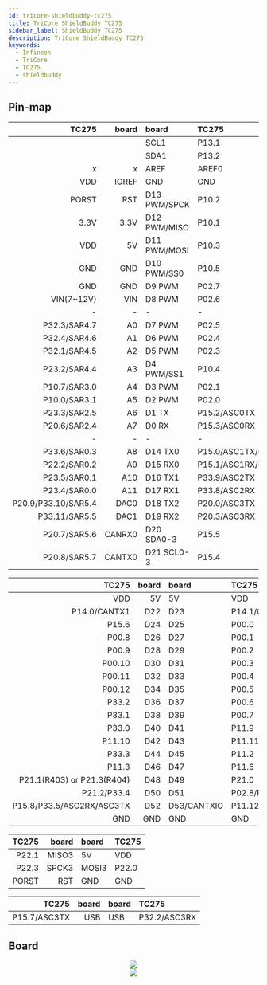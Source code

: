```yaml
---
id: tricore-shieldbuddy-tc275
title: TriCore ShieldBuddy TC275
sidebar_label: ShieldBuddy TC275
description: TriCore ShieldBuddy TC275
keywords:
  - Infineon
  - TriCore
  - TC275
  - shieldbuddy
---
```



## Pin-map

|               TC275 |  board | board        | TC275               |
| ------------------: | -----: | :----------- | :------------------ |
|                     |        | SCL1         | P13.1               |
|                     |        | SDA1         | P13.2               |
|                   x |      x | AREF         | AREF0               |
|                 VDD |  IOREF | GND          | GND                 |
|               PORST |    RST | D13 PWM/SPCK | P10.2               |
|                3.3V |   3.3V | D12 PWM/MISO | P10.1               |
|                 VDD |     5V | D11 PWM/MOSI | P10.3               |
|                 GND |    GND | D10 PWM/SS0  | P10.5               |
|                 GND |    GND | D9 PWM       | P02.7               |
|          VIN(7~12V) |    VIN | D8 PWM       | P02.6               |
|                   - |      - | -            | -                   |
|        P32.3/SAR4.7 |     A0 | D7 PWM       | P02.5               |
|        P32.4/SAR4.6 |     A1 | D6 PWM       | P02.4               |
|        P32.1/SAR4.5 |     A2 | D5 PWM       | P02.3               |
|        P23.2/SAR4.4 |     A3 | D4 PWM/SS1   | P10.4               |
|        P10.7/SAR3.0 |     A4 | D3 PWM       | P02.1               |
|        P10.0/SAR3.1 |     A5 | D2 PWM       | P02.0               |
|        P23.3/SAR2.5 |     A6 | D1 TX        | P15.2/ASC0TX        |
|        P20.6/SAR2.4 |     A7 | D0 RX        | P15.3/ASC0RX        |
|                   - |      - | -            | -                   |
|        P33.6/SAR0.3 |     A8 | D14 TX0      | P15.0/ASC1TX/CANTX2 |
|        P22.2/SAR0.2 |     A9 | D15 RX0      | P15.1/ASC1RX/CANRX2 |
|        P23.5/SAR0.1 |    A10 | D16 TX1      | P33.9/ASC2TX        |
|        P23.4/SAR0.0 |    A11 | D17 RX1      | P33.8/ASC2RX        |
| P20.9/P33.10/SAR5.4 |   DAC0 | D18 TX2      | P20.0/ASC3TX        |
|       P33.11/SAR5.5 |   DAC1 | D19 RX2      | P20.3/ASC3RX        |
|        P20.7/SAR5.6 | CANRX0 | D20 SDA0-3   | P15.5               |
|        P20.8/SAR5.7 | CANTX0 | D21 SCL0-3   | P15.4               |

|                      TC275 | board | board       | TC275         |
| -------------------------: | ----: | :---------- | :------------ |
|                        VDD |    5V | 5V          | VDD           |
|               P14.0/CANTX1 |   D22 | D23         | P14.1/CANRX1  |
|                      P15.6 |   D24 | D25         | P00.0         |
|                      P00.8 |   D26 | D27         | P00.1         |
|                      P00.9 |   D28 | D29         | P00.2         |
|                     P00.10 |   D30 | D31         | P00.3         |
|                     P00.11 |   D32 | D33         | P00.4         |
|                     P00.12 |   D34 | D35         | P00.5         |
|                      P33.2 |   D36 | D37         | P00.6         |
|                      P33.1 |   D38 | D39         | P00.7         |
|                      P33.0 |   D40 | D41         | P11.9         |
|                     P11.10 |   D42 | D43         | P11.11        |
|                      P33.3 |   D44 | D45         | P11.2         |
|                      P11.3 |   D46 | D47         | P11.6         |
| P21.1(R403) or P21.3(R404) |   D48 | D49         | P21.0         |
|                P21.2/P33.4 |   D50 | D51         | P02.8/P13.3   |
|  P15.8/P33.5/ASC2RX/ASC3TX |   D52 | D53/CANTXIO | P11.12/P20.10 |
|                        GND |   GND | GND         | GND           |

| TC275 | board | board | TC275 |
| ----: | ----: | :---- | :---- |
| P22.1 | MISO3 | 5V    | VDD   |
| P22.3 | SPCK3 | MOSI3 | P22.0 |
| PORST |   RST | GND   | GND   |

|        TC275 | board | board | TC275        |
| -----------: | ----: | :---- | :----------- |
| P15.7/ASC3TX |   USB | USB   | P32.2/ASC3RX |

## Board

<center>
	<img src={useBaseUrl('img/mcu/infineon/shieldbuddy-tc275-top.png')} />
</center>

<center>
	<img src={useBaseUrl('img/mcu/infineon/shieldbuddy-tc275-bottom.png')} />
</center>
